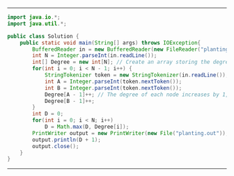 

---

<CodeSurfer theme={CSTheme}>

```java title="Grass Planting Solution"
import java.io.*;
import java.util.*;

public class Solution {
    public static void main(String[] args) throws IOException{
    	BufferedReader in = new BufferedReader(new FileReader("planting.in"));
    	int N = Integer.parseInt(in.readLine());
    	int[] Degree = new int[N]; // Create an array storing the degrees of the nodes.
    	for(int i = 0; i < N - 1; i++) {
    		StringTokenizer token = new StringTokenizer(in.readLine());
    		int A = Integer.parseInt(token.nextToken());
    		int B = Integer.parseInt(token.nextToken());
    		Degree[A - 1]++; // The degree of each node increases by 1, since there is one more neighbor.
    		Degree[B - 1]++;
    	}
    	int D = 0;
    	for(int i = 0; i < N; i++)
    		D = Math.max(D, Degree[i]);
    	PrintWriter output = new PrintWriter(new File("planting.out"));
    	output.println(D + 1);
    	output.close();
    }
}
```

</CodeSurfer>

---
